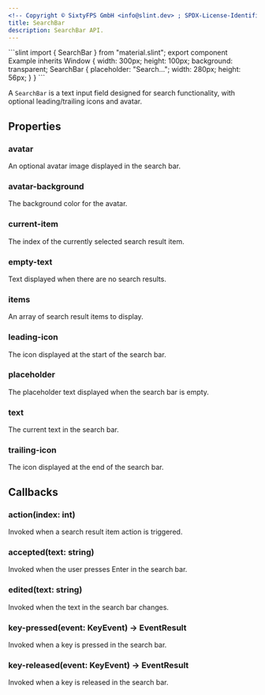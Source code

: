 ```yaml
---
<!-- Copyright © SixtyFPS GmbH <info@slint.dev> ; SPDX-License-Identifier: MIT -->
title: SearchBar
description: SearchBar API.
---
```



<CodeSnippetMD imagePath="" imageWidth="0" imageHeight="0" imageAlt="">
```slint
import { SearchBar } from "material.slint";
export component Example inherits Window {
    width: 300px;
    height: 100px;
    background: transparent;
    SearchBar {
        placeholder: "Search...";
        width: 280px;
        height: 56px;
    }
}
```
</CodeSnippetMD>

A `SearchBar` is a text input field designed for search functionality, with optional leading/trailing icons and avatar.

## Properties

### avatar
<SlintProperty propName="avatar" typeName="image">
An optional avatar image displayed in the search bar.
</SlintProperty>

### avatar-background
<SlintProperty propName="avatar-background" typeName="color" defaultValue="#00000000">
The background color for the avatar.
</SlintProperty>

### current-item
<SlintProperty propName="current-item" typeName="int" propertyVisibility="in-out">
The index of the currently selected search result item.
</SlintProperty>

### empty-text
<SlintProperty propName="empty-text" typeName="string">
Text displayed when there are no search results.
</SlintProperty>

### items
<SlintProperty propName="items" typeName="[struct]" structName="ListItem">
An array of search result items to display.
</SlintProperty>

### leading-icon
<SlintProperty propName="leading-icon" typeName="image">
The icon displayed at the start of the search bar.
</SlintProperty>

### placeholder
<SlintProperty propName="placeholder" typeName="string">
The placeholder text displayed when the search bar is empty.
</SlintProperty>

### text
<SlintProperty propName="text" typeName="string" propertyVisibility="in-out">
The current text in the search bar.
</SlintProperty>

### trailing-icon
<SlintProperty propName="trailing-icon" typeName="image">
The icon displayed at the end of the search bar.
</SlintProperty>

## Callbacks


### action(index: int)
Invoked when a search result item action is triggered.

### accepted(text: string)
Invoked when the user presses Enter in the search bar.

### edited(text: string)
Invoked when the text in the search bar changes.

### key-pressed(event: KeyEvent) -> EventResult
Invoked when a key is pressed in the search bar.

### key-released(event: KeyEvent) -> EventResult
Invoked when a key is released in the search bar.